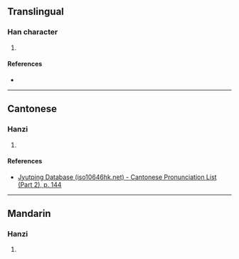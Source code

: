 {{character info/new}}
==Translingual==

===Han character===
{{Han char|rn=85|rad=水|as=13|sn=16|four=37186|canj=EIOC|ids=⿰氵資}}

# {{defn|Han|sort=水13}}

====References====
* {{Han ref|kx=0653.150|dkj=18402|dj=1063.120|hdz=31763.070|uh=6FAC|ud=28588|bh=E9FA|bd=59898}}

----

==Cantonese==

===Hanzi===
{{yue-hanzi|jyut=[[zi1]]|y=ji1}}

# {{defn|lang=yue|sort=水13}}

====References====
*[http://www.iso10646hk.net/jp/document/download.jsp Jyutping Database (iso10646hk.net) - Cantonese Pronunciation List (Part 2), p. 144]

----

==Mandarin==

===Hanzi===
{{cmn-hanzi|pin=[[zī]] ([[zi1]])|wg=tzu<sup>1</sup>}}

# {{defn|lang=cmn|sort=水13}}